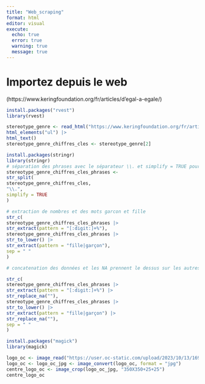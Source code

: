 ```yaml
---
title: "Web_scraping"
format: html
editor: visual
execute: 
  echo: true
  error: true
  warning: true
  message: true
---
```


# Importez depuis le web

(https://www.keringfoundation.org/fr/articles/d'egal-a-egale/)

```r
install.packages("rvest")
library(rvest)
```

```r
stereotype_genre <- read_html("https://www.keringfoundation.org/fr/articles/d'egal-a-egale/") |>
html_elements("ul") |>
html_text()
stereotype_genre_chiffres_cles <- stereotype_genre[2]
```

```r
install.packages(stringr)
library(stringr)
# séparation des phrases avec le séparateur \\. et simplify = TRUE pour que les phrases apparaissent séparées
stereotype_genre_chiffres_cles_phrases <-
str_split(
stereotype_genre_chiffres_cles,
"\\.",
simplify = TRUE
)

# extraction de nombres et des mots garcon et fille
str_c(
stereotype_genre_chiffres_cles_phrases |>
str_extract(pattern = "[:digit:]+%"),
stereotype_genre_chiffres_cles_phrases |>
str_to_lower() |>
str_extract(pattern = "fille|garçon"),
sep = " "
)

# concatenation des données et les NA prennent le dessus sur les autres, il faut donc les remplacer par rien

str_c(
stereotype_genre_chiffres_cles_phrases |>
str_extract(pattern = "[:digit:]+%") |>
str_replace_na(""),
stereotype_genre_chiffres_cles_phrases |>
str_to_lower() |>
str_extract(pattern = "fille|garçon") |>
str_replace_na(""),
sep = " "
)

```

```r
install.packages("magick")
library(magick)
```
```r
logo_oc <- image_read("https://user.oc-static.com/upload/2023/10/13/16972008380354_OC-Course-Banners_A-vous-de-jouer%20%20%281%29.png")
logo_oc <- logo_oc_jpg <- image_convert(logo_oc, format = "jpg")
centre_logo_oc <- image_crop(logo_oc_jpg, "350X350+25+25")
centre_logo_oc
```
